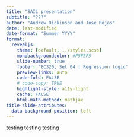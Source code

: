 ```yaml
---
title: "SAIL presentation"
subtitle: "???"
author: "Andrew Dickinson and Jose Rojas"
date: last-modified
date-format: "Summer YYYY"
format: 
  revealjs:
    theme: [default, ../styles.scss]
    monobackgroundcolor: #F5F5F5
    slide-number: true
    footer: "EC320, Set 04 | Regression logic"
    preview-links: auto
    code-fold: FALSE
    # code-copy: TRUE
    highlight-style: a11y-light
    cache: FALSE
    html-math-method: mathjax 
title-slide-attributes: 
  data-background-position: left
---
```


testing testing testing